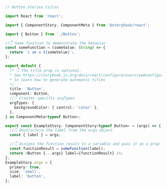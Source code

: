 ```ts
// Button.stories.ts|tsx

import React from 'react';

import { ComponentStory, ComponentMeta } from '@storybook/react';

import { Button } from './Button';

//👇 Some function to demonstrate the behavior
const someFunction = (someValue: String) => {
  return `i am a ${someValue}`;
};

export default {
  /* 👇 The title prop is optional.
  * See https://storybook.js.org/docs/react/configure/overview#configure-story-loading
  * to learn how to generate automatic titles
  */
  title: 'Button',
  component: Button,
  //👇 Creates specific argTypes
  argTypes: {
    backgroundColor: { control: 'color' },
  },
} as ComponentMeta<typeof Button>;

export const ExampleStory: ComponentStory<typeof Button> = (args) => {
  //👇 Destructure the label from the args object
  const { label } = args;

  //👇 Assigns the function result to a variable and pass it as a prop into the component
  const functionResult = someFunction(label);
  return <Button {...args} label={functionResult} />;
};
ExampleStory.args = {
  primary: true,
  size: 'small',
  label: 'button',
};
```
